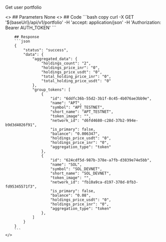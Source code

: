 
Get user portfolio 

<ColumnLayout>
    <>
        ## Parameters
        None
    </>
    <>
        ## Code
        ```bash copy
        curl -X GET '${baseUrl}/api/v1/portfolio' 
        -H 'accept: application/json' 
        -H 'Authorization: Bearer AUTH_TOKEN'
        ```

        ## Response
        ```json
        {
            "status": "success",
            "data": {
                "aggregated_data": {
                    "holdings_count": "2",
                    "holdings_price_inr": "0",
                    "holdings_price_usdt": "0",
                    "total_holding_price_inr": "0",
                    "total_holding_price_usdt": "0"
                },
                "group_tokens": [
                    {
                        "id": "6ddfc36b-55d2-3b1f-8c45-4b076ae3bb9e",
                        "name": "APT",
                        "symbol": "APT_TESTNET",
                        "short_name": "APT_TESTNET",
                        "token_image": "",
                        "network_id": "d6fd4680-c28d-37b2-994e-b9d3d4026f91",
                        "is_primary": false,
                        "balance": "0.006347",
                        "holdings_price_usdt": "0",
                        "holdings_price_inr": "0",
                        "aggregation_type": "token"
                    },
                    {
                        "id": "624cdf5d-987b-378e-a7fb-d3839e74e5bb",
                        "name": "SOL",
                        "symbol": "SOL_DEVNET",
                        "short_name": "SOL_DEVNET",
                        "token_image": "",
                        "network_id": "fb10a9ca-d197-378d-8fb3-fd95345571f3",
                        "is_primary": false,
                        "balance": "0.08",
                        "holdings_price_usdt": "0",
                        "holdings_price_inr": "0",
                        "aggregation_type": "token"
                    },
                ]
            }
        }
        ```
    </>
</ColumnLayout>